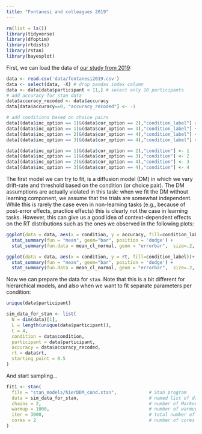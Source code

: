 ```yaml
---
title: "Fontanesi and colleagues 2019"
---
```


```r
rm(list = ls())
library(tidyverse)
library(dfoptim)
library(rtdists)
library(rstan)
library(bayesplot)
```

First, we can load the data of [our study from 2019](https://link.springer.com/article/10.3758/s13423-018-1554-2):

```r
data <- read.csv('data/fontanesi2019.csv')
data <- select(data, -X) # drop pandas index column
data <- data[data$participant < 11,] # select only 10 participants
# add accuracy for stan data
data$accuracy_recoded <- data$accuracy
data[data$accuracy==0, "accuracy_recoded"] <- -1

# add conditions based on choice pairs
data[(data$inc_option == 1)&(data$cor_option == 2),"condition_label"] <- "difficult_low"
data[(data$inc_option == 1)&(data$cor_option == 3),"condition_label"] <- "easy_low"
data[(data$inc_option == 2)&(data$cor_option == 4),"condition_label"] <- "easy_high"
data[(data$inc_option == 3)&(data$cor_option == 4),"condition_label"] <- "difficult_high"

data[(data$inc_option == 1)&(data$cor_option == 2),"condition"] <- 1
data[(data$inc_option == 1)&(data$cor_option == 3),"condition"] <- 2
data[(data$inc_option == 2)&(data$cor_option == 4),"condition"] <- 3
data[(data$inc_option == 3)&(data$cor_option == 4),"condition"] <- 4
```

The first model we can try to fit, is a diffusion model (DM) in which we vary drift-rate and threshold based on the condition (or choice pair). The DM assumptions are actually violated in this task: when we fit the DM without learning component, we assume that the trials are somewhat independent. While this is rarely the case even in non-learning tasks (e.g., because of post-error effects, practice effects) this is clearly not the case in learning tasks. However, this can give us a good idea of context-dependent effects on the RT distributions such as the ones we observed in the following plots:

```r
ggplot(data = data, aes(x = condition, y = accuracy, fill=condition_label))+
  stat_summary(fun = "mean", geom="bar", position = 'dodge') +
  stat_summary(fun.data = mean_cl_normal, geom = "errorbar",  size=.2, width=.9, position = 'dodge')

ggplot(data = data, aes(x = condition, y = rt, fill=condition_label))+
  stat_summary(fun = "mean", geom="bar", position = 'dodge') +
  stat_summary(fun.data = mean_cl_normal, geom = "errorbar",  size=.2, width=.9, position = 'dodge')
```

Now we can prepare the data for `stan`. Note that this is a bit different for hierarchical models, and also when we want to fit separate parameters per condition:

```r
unique(data$participant)

sim_data_for_stan <- list(
  N = dim(data)[1],
  L = length(unique(data$participant)),
  C = 4,
  condition = data$condition,
  participant = data$participant,
  accuracy = data$accuracy_recoded,
  rt = data$rt,
  starting_point = 0.5
)
```

And start sampling...
```r
fit1 <- stan(
  file = "stan_models/hierDDM_cond.stan",            # Stan program
  data = sim_data_for_stan,                          # named list of data
  chains = 2,                                        # number of Markov chains
  warmup = 1000,                                     # number of warmup iterations per chain
  iter = 3000,                                       # total number of iterations per chain
  cores = 2                                          # number of cores (could use one per chain)
)
```
